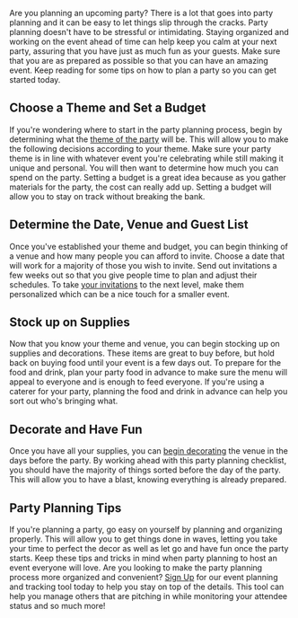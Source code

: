 <BlogImage  />
<BlogInfo  />

Are you planning an upcoming party? There is a lot that goes into party planning and it can be easy 
to let things slip through the cracks. Party planning doesn't have to be stressful or intimidating. 
Staying organized and working on the event ahead of time can help keep you calm at your next party, 
assuring that you have just as much fun as your guests. Make sure that you are as prepared as possible 
so that you can have an amazing event. Keep reading for some tips on how to plan a party so you can 
get started today. 

<MobileAd />

## Choose a Theme and Set a Budget

If you're wondering where to start in the party planning process, begin by determining what the 
[theme of the party](https://www.architecturendesign.net/unique-party-themes/)
will be. This will allow you to make the following decisions according to your theme. Make sure 
your party theme is in line with whatever event you're celebrating while still making it unique and 
personal. You will then want to determine how much you can spend on the party. Setting a budget is a 
great idea because as you gather materials for the party, the cost can really add up. Setting a 
budget will allow you to stay on track without breaking the bank. 

<DesktopAdHoriz />

## Determine the Date, Venue and Guest List

Once you've established your theme and budget, you can begin thinking of a venue and how many people 
you can afford to invite. Choose a date that will work for a majority of those you wish to invite.
Send out invitations a few weeks out so that you give people time to plan and adjust their schedules. 
To take  [your invitations](https://www.diys.com/creative-event-invitations/)
to the next level, make them personalized which can be a nice touch for a smaller event.                                                       

<MobileAd />

## Stock up on Supplies

Now that you know your theme and venue, you can begin stocking up on supplies and decorations. These 
items are great to buy before, but hold back on buying food until your event is a few days out.
To prepare for the food and drink, plan your party food in advance to make sure the menu will appeal 
to everyone and is enough to feed everyone. If you're using a caterer for your party, planning the food 
and drink in advance can help you sort out who's bringing what.

<DesktopAdHoriz />

## Decorate and Have Fun

Once you have all your supplies, you can 
[begin decorating](https://pitchinclub.com/blog/party-set-up-and-after-party-clean-up)
the venue in the days before the party. 
By working ahead with this party planning checklist, you should have the majority of things sorted before 
the day of the party. This will allow you to have a blast, knowing everything is already prepared.

<MobileAd />

## Party Planning Tips

If you're planning a party, go easy on yourself by planning and organizing properly. This will allow you 
to get things done in waves, letting you take your time to perfect the decor as well as let go and have 
fun once the party starts. Keep these tips and tricks in mind when party planning to host an event everyone 
will love. Are you looking to make the party planning process more organized and convenient? 
[Sign Up](https://pitchinclub.com)
for our event planning and tracking tool today to help you stay on top of the details. This tool 
can help you manage others that are pitching in while monitoring your attendee status and so much more! 

<MobileAdSquare />
<MobileAd />

<DesktopAdSquare />
